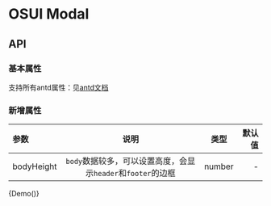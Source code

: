 
<Meta title="Modal" component={Demo} />

# OSUI Modal

## API

### 基本属性

支持所有antd属性：见[antd文档](https://ant.design/components/modal-cn/#API)

### 新增属性

|参数|说明|类型|默认值|
|:---|:----:|:---:|------:|
|bodyHeight|`body`数据较多，可以设置高度，会显示`header`和`footer`的边框|number|-|


<Preview>
  <Story name="Demo">
        {Demo()}
  </Story>
</Preview>
